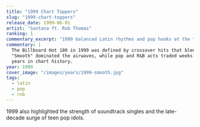 ```yaml
---
title: "1999 Chart Toppers"
slug: "1999-chart-toppers"
release_date: 1999-06-01
artist: "Santana ft. Rob Thomas"
ranking: 1
commentary_excerpt: "1999 balanced Latin rhythms and pop hooks at the top of the charts."
commentary: |
  The Billboard Hot 100 in 1999 was defined by crossover hits that blended Latin influences with pop accessibility.
  "Smooth" dominated the airwaves, while pop and R&B acts traded weeks at the summit, making it one of the most dynamic
  years in chart history.
year: 1999
cover_image: "/images/years/1999-smooth.jpg"
tags:
  - latin
  - pop
  - rnb
---
```


1999 also highlighted the strength of soundtrack singles and the late-decade surge of teen pop idols.
